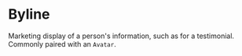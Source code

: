 
<Meta
  title="Labs + Brand|Molecules/Byline"
  component={Byline}
  decorators={[withKnobs]}
/>

# Byline

<StoryStatus status="ready" />

Marketing display of a person's information, such as for a testimonial.
Commonly paired with an `Avatar`.

<Preview withSource="open">
  <Story name="Byline">
    <Byline
      firstName={text('First Name', 'Bill')}
      lastName={text('Last Name', 'Murray')}
      occupation={text('Occupation', 'Ghostbuster @ Ghostcademy')}
      location={text('Location', 'New York, NY', '')}
    />
  </Story>
</Preview>

<Props story="Byline" of={Byline} />
